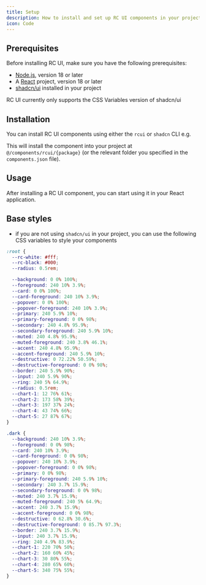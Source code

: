 ```yaml
---
title: Setup
description: How to install and set up RC UI components in your project
icon: Code
---
```


## Prerequisites

Before installing RC UI, make sure you have the following prerequisites:

- [Node.js](https://nodejs.org/en/download/), version 18 or later
- A [React](https://reactjs.org/docs/getting-started.html) project, version 18 or later
- [shadcn/ui](https://ui.shadcn.com/) installed in your project

<Callout type="info">
  RC UI currently only supports the CSS Variables version of shadcn/ui
</Callout>

## Installation

You can install RC UI components using either the `rcui` or `shadcn` CLI e.g.

This will install the component into your project at `@/components/rcui/{package}` (or the relevant folder you specified in the `components.json` file).

## Usage

After installing a RC UI component, you can start using it in your React application.

## Base styles

- if you are not using `shadcn/ui` in your project, you can use the following CSS variables to style your components

```css
:root {
  --rc-white: #fff;
  --rc-black: #000;
  --radius: 0.5rem;

  --background: 0 0% 100%;
  --foreground: 240 10% 3.9%;
  --card: 0 0% 100%;
  --card-foreground: 240 10% 3.9%;
  --popover: 0 0% 100%;
  --popover-foreground: 240 10% 3.9%;
  --primary: 240 5.9% 10%;
  --primary-foreground: 0 0% 98%;
  --secondary: 240 4.8% 95.9%;
  --secondary-foreground: 240 5.9% 10%;
  --muted: 240 4.8% 95.9%;
  --muted-foreground: 240 3.8% 46.1%;
  --accent: 240 4.8% 95.9%;
  --accent-foreground: 240 5.9% 10%;
  --destructive: 0 72.22% 50.59%;
  --destructive-foreground: 0 0% 98%;
  --border: 240 5.9% 90%;
  --input: 240 5.9% 90%;
  --ring: 240 5% 64.9%;
  --radius: 0.5rem;
  --chart-1: 12 76% 61%;
  --chart-2: 173 58% 39%;
  --chart-3: 197 37% 24%;
  --chart-4: 43 74% 66%;
  --chart-5: 27 87% 67%;
}

.dark {
  --background: 240 10% 3.9%;
  --foreground: 0 0% 98%;
  --card: 240 10% 3.9%;
  --card-foreground: 0 0% 98%;
  --popover: 240 10% 3.9%;
  --popover-foreground: 0 0% 98%;
  --primary: 0 0% 98%;
  --primary-foreground: 240 5.9% 10%;
  --secondary: 240 3.7% 15.9%;
  --secondary-foreground: 0 0% 98%;
  --muted: 240 3.7% 15.9%;
  --muted-foreground: 240 5% 64.9%;
  --accent: 240 3.7% 15.9%;
  --accent-foreground: 0 0% 98%;
  --destructive: 0 62.8% 30.6%;
  --destructive-foreground: 0 85.7% 97.3%;
  --border: 240 3.7% 15.9%;
  --input: 240 3.7% 15.9%;
  --ring: 240 4.9% 83.9%;
  --chart-1: 220 70% 50%;
  --chart-2: 160 60% 45%;
  --chart-3: 30 80% 55%;
  --chart-4: 280 65% 60%;
  --chart-5: 340 75% 55%;
}
```
